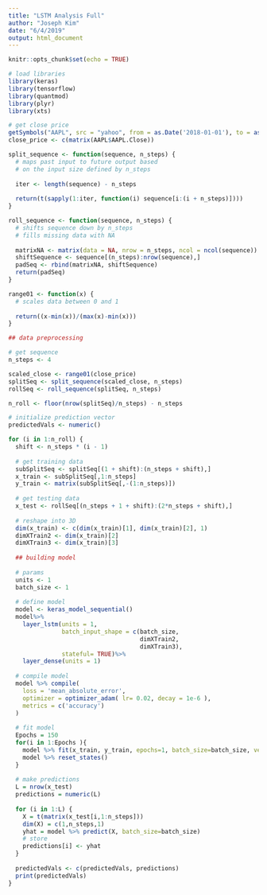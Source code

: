 ```yaml
---
title: "LSTM Analysis Full"
author: "Joseph Kim"
date: "6/4/2019"
output: html_document
---
```


```r
knitr::opts_chunk$set(echo = TRUE)
```

```r
# load libraries
library(keras)
library(tensorflow)
library(quantmod)
library(plyr)
library(xts)
```

```r
# get close price
getSymbols("AAPL", src = "yahoo", from = as.Date('2018-01-01'), to = as.Date('2018-10-20'))
close_price <- c(matrix(AAPL$AAPL.Close))
```

```r
split_sequence <- function(sequence, n_steps) {
  # maps past input to future output based
  # on the input size defined by n_steps
  
  iter <- length(sequence) - n_steps
  
  return(t(sapply(1:iter, function(i) sequence[i:(i + n_steps)])))
}
```

```r
roll_sequence <- function(sequence, n_steps) {
  # shifts sequence down by n_steps
  # fills missing data with NA
  
  matrixNA <- matrix(data = NA, nrow = n_steps, ncol = ncol(sequence))
  shiftSequence <- sequence[(n_steps):nrow(sequence),]
  padSeq <- rbind(matrixNA, shiftSequence)
  return(padSeq)
}
```

```r
range01 <- function(x) {
  # scales data between 0 and 1
  
  return((x-min(x))/(max(x)-min(x)))
}
```


```r
## data preprocessing

# get sequence
n_steps <- 4

scaled_close <- range01(close_price)
splitSeq <- split_sequence(scaled_close, n_steps)
rollSeq <- roll_sequence(splitSeq, n_steps)

n_roll <- floor(nrow(splitSeq)/n_steps) - n_steps
```

```r
# initialize prediction vector
predictedVals <- numeric()

for (i in 1:n_roll) {
  shift <- n_steps * (i - 1)
  
  # get training data
  subSplitSeq <- splitSeq[(1 + shift):(n_steps + shift),]
  x_train <- subSplitSeq[,1:n_steps]
  y_train <- matrix(subSplitSeq[,-(1:n_steps)])
  
  # get testing data
  x_test <- rollSeq[(n_steps + 1 + shift):(2*n_steps + shift),]
    
  # reshape into 3D
  dim(x_train) <- c(dim(x_train)[1], dim(x_train)[2], 1)
  dimXTrain2 <- dim(x_train)[2]
  dimXTrain3 <- dim(x_train)[3]
  
  ## building model
  
  # params
  units <- 1
  batch_size <- 1
  
  # define model
  model <- keras_model_sequential()
  model%>%
    layer_lstm(units = 1, 
               batch_input_shape = c(batch_size, 
                                     dimXTrain2, 
                                     dimXTrain3), 
               stateful= TRUE)%>%
    layer_dense(units = 1)
  
  # compile model
  model %>% compile(
    loss = 'mean_absolute_error',
    optimizer = optimizer_adam( lr= 0.02, decay = 1e-6 ),  
    metrics = c('accuracy')
  )
  
  # fit model
  Epochs = 150   
  for(i in 1:Epochs ){
    model %>% fit(x_train, y_train, epochs=1, batch_size=batch_size, verbose=0, shuffle=FALSE)
    model %>% reset_states()
  }
  
  # make predictions
  L = nrow(x_test)
  predictions = numeric(L)
  
  for (i in 1:L) {
    X = t(matrix(x_test[i,1:n_steps]))
    dim(X) = c(1,n_steps,1)
    yhat = model %>% predict(X, batch_size=batch_size)
    # store
    predictions[i] <- yhat
  }
  
  predictedVals <- c(predictedVals, predictions)
  print(predictedVals)
}
```


